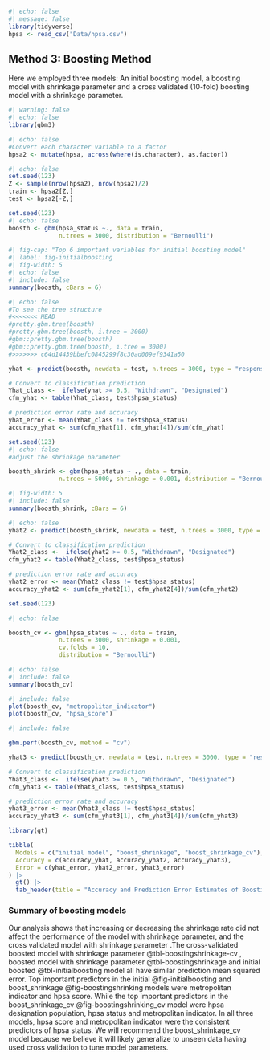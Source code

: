 ```r
#| echo: false
#| message: false
library(tidyverse)
hpsa <- read_csv("Data/hpsa.csv")
```

## Method 3: Boosting Method

Here we employed three models: An initial boosting model, a boosting model with shrinkage parameter and a cross validated (10-fold) boosting model with a shrinkage parameter.

```r
#| warning: false
#| echo: false
library(gbm3)
```

```r
#| echo: false
#Convert each character variable to a factor
hpsa2 <- mutate(hpsa, across(where(is.character), as.factor))
```

```r
#| echo: false
set.seed(123)
Z <- sample(nrow(hpsa2), nrow(hpsa2)/2)
train <- hpsa2[Z,]
test <- hpsa2[-Z,]
```

```r
set.seed(123)
#| echo: false
boosth <- gbm(hpsa_status ~., data = train, 
              n.trees = 3000, distribution = "Bernoulli")
```

```r
#| fig-cap: "Top 6 important variables for initial boosting model"
#| label: fig-initialboosting
#| fig-width: 5
#| echo: false
#| include: false
summary(boosth, cBars = 6)
```

```r
#| echo: false
#To see the tree structure
#<<<<<<< HEAD
#pretty.gbm.tree(boosth)
#pretty.gbm.tree(boosth, i.tree = 3000)
#gbm::pretty.gbm.tree(boosth)
#gbm::pretty.gbm.tree(boosth, i.tree = 3000)
#>>>>>>> c64d14439bbefc0845299f8c30ad009ef9341a50
```

```r
yhat <- predict(boosth, newdata = test, n.trees = 3000, type = "response")

# Convert to classification prediction
Yhat_class <-  ifelse(yhat >= 0.5, "Withdrawn", "Designated")
cfm_yhat <- table(Yhat_class, test$hpsa_status)

# prediction error rate and accuracy
yhat_error <- mean(Yhat_class != test$hpsa_status)
accuracy_yhat <- sum(cfm_yhat[1], cfm_yhat[4])/sum(cfm_yhat)
```

```r
set.seed(123)
#| echo: false
#adjust the shrinkage parameter

boosth_shrink <- gbm(hpsa_status ~ ., data = train, 
              n.trees = 5000, shrinkage = 0.001, distribution = "Bernoulli")
```

```r
#| fig-width: 5
#| include: false
summary(boosth_shrink, cBars = 6)
```

```r
#| echo: false
yhat2 <- predict(boosth_shrink, newdata = test, n.trees = 3000, type = "response")

# Convert to classification prediction
Yhat2_class <-  ifelse(yhat2 >= 0.5, "Withdrawn", "Designated")
cfm_yhat2 <- table(Yhat2_class, test$hpsa_status)

# prediction error rate and accuracy
yhat2_error <- mean(Yhat2_class != test$hpsa_status)
accuracy_yhat2 <- sum(cfm_yhat2[1], cfm_yhat2[4])/sum(cfm_yhat2)
```

```r
set.seed(123)

#| echo: false

boosth_cv <- gbm(hpsa_status ~ ., data = train, 
              n.trees = 3000, shrinkage = 0.001, 
              cv.folds = 10, 
              distribution = "Bernoulli")
```

```r
#| echo: false
#| include: false
summary(boosth_cv)
```

```r
#| include: false
plot(boosth_cv, "metropolitan_indicator")
plot(boosth_cv, "hpsa_score")
```

```r

#| include: false

gbm.perf(boosth_cv, method = "cv")
```

```r
yhat3 <- predict(boosth_cv, newdata = test, n.trees = 3000, type = "response")

# Convert to classification prediction
Yhat3_class <-  ifelse(yhat3 >= 0.5, "Withdrawn", "Designated")
cfm_yhat3 <- table(Yhat3_class, test$hpsa_status)

# prediction error rate and accuracy
yhat3_error <- mean(Yhat3_class != test$hpsa_status)
accuracy_yhat3 <- sum(cfm_yhat3[1], cfm_yhat3[4])/sum(cfm_yhat3)
```

```r
library(gt)

tibble(
  Models = c("initial model", "boost_shrinkage", "boost_shrinkage_cv"),
  Accuracy = c(accuracy_yhat, accuracy_yhat2, accuracy_yhat3),
  Error = c(yhat_error, yhat2_error, yhat3_error)
) |>
  gt() |>
  tab_header(title = "Accuracy and Prediction Error Estimates of Boosting models")
```

### Summary of boosting models

Our analysis shows that increasing or decreasing the shrinkage rate did not affect the performance of the model with shrinkage parameter, and the cross validated model with shrinkage parameter .The cross-validated boosted model with shrinkage parameter @tbl-boostingshrinkage-cv , boosted model with shrinkage parameter @tbl-boostingshrinkage and initial boosted @tbl-initialboosting model all have similar prediction mean squared error.
Top important predictors in the initial @fig-initialboosting and boost_shrinkage @fig-boostingshrinking models were metropolitan indicator and hpsa score.
While the top important predictors in the boost_shrinkage_cv @fig-boostingshrinking_cv model were hpsa designation population, hpsa status and metropolitan indicator.
In all three models, hpsa score and metropolitan indicator were the consistent predictors of hpsa status.
We will recommend the boost_shrinkage_cv model because we believe it will likely generalize to unseen data having used cross validation to tune model parameters.
